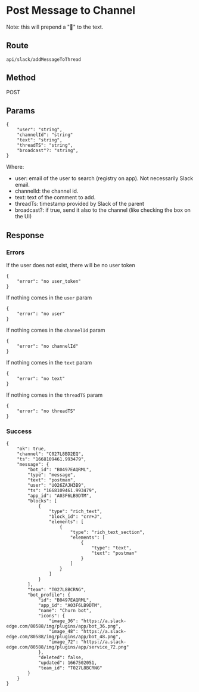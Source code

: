 # Post Message to Channel

Note: this will prepend a "🍉" to the text.

## Route

```
api/slack/addMessageToThread
```

## Method

POST

## Params

```
{
    "user": "string",
    "channelId": "string"
    "text": "string",
    "threadTS": "string",
    "broadcast"?: "string",
}
```

Where:

- user: email of the user to search (registry on app). Not necessarily Slack email.
- channelId: the channel id.
- text: text of the comment to add.
- threadTs: timestamp provided by Slack of the parent
- broadcast?: if true, send it also to the channel (like checking the box on the UI)

## Response

### Errors

If the user does not exist, there will be no user token

```
{
    "error": "no user_token"
}
```

If nothing comes in the `user` param

```
{
    "error": "no user"
}
```

If nothing comes in the `channelId` param

```
{
    "error": "no channelId"
}
```

If nothing comes in the `text` param

```
{
    "error": "no text"
}
```

If nothing comes in the `threadTS` param

```
{
    "error": "no threadTS"
}
```

### Success

```
{
    "ok": true,
    "channel": "C027L8BD2EQ",
    "ts": "1668109461.993479",
    "message": {
        "bot_id": "B0497EAQRML",
        "type": "message",
        "text": "postman",
        "user": "U026ZAJH3B9",
        "ts": "1668109461.993479",
        "app_id": "A03F6LB9DTM",
        "blocks": [
            {
                "type": "rich_text",
                "block_id": "crr+J",
                "elements": [
                    {
                        "type": "rich_text_section",
                        "elements": [
                            {
                                "type": "text",
                                "text": "postman"
                            }
                        ]
                    }
                ]
            }
        ],
        "team": "T027L8BCRNG",
        "bot_profile": {
            "id": "B0497EAQRML",
            "app_id": "A03F6LB9DTM",
            "name": "Churn bot",
            "icons": {
                "image_36": "https://a.slack-edge.com/80588/img/plugins/app/bot_36.png",
                "image_48": "https://a.slack-edge.com/80588/img/plugins/app/bot_48.png",
                "image_72": "https://a.slack-edge.com/80588/img/plugins/app/service_72.png"
            },
            "deleted": false,
            "updated": 1667502051,
            "team_id": "T027L8BCRNG"
        }
    }
}
```
